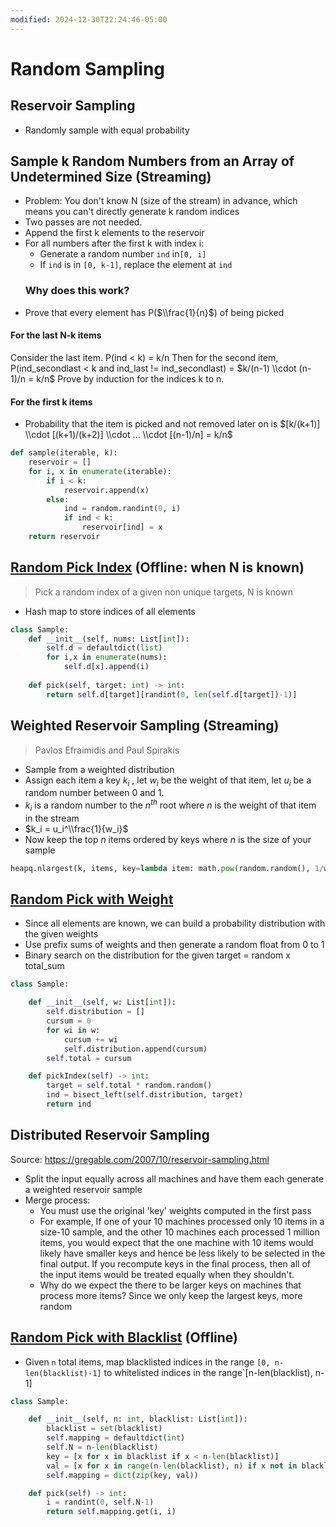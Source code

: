 ```yaml
---
modified: 2024-12-30T22:24:46-05:00
---
```

# Random Sampling

## Reservoir Sampling

- Randomly sample with equal probability

## Sample k Random Numbers from an Array of Undetermined Size (Streaming)

- Problem: You don't know N (size of the stream) in advance, which means you can't directly generate k random indices
- Two passes are not needed.
- Append the first k elements to the reservoir
- For all numbers after the first k with index i:
  - Generate a random number `ind` in`[0, i]`
  - If `ind` is in `[0, k-1]`, replace the element at `ind`
  ### Why does this work?
- Prove that every element has P($\\frac{1}{n}$) of being picked

#### For the last N-k items

Consider the last item. P(ind < k) = k/n
Then for the second item, P(ind_secondlast < k and ind_last != ind_secondlast) = $k/(n-1) \\cdot (n-1)/n = k/n$
Prove by induction for the indices k to n.

#### For the first k items

- Probability that the item is picked and not removed later on is $[k/(k+1)] \\cdot [(k+1)/(k+2)] \\cdot ... \\cdot [(n-1)/n] = k/n$

```python
def sample(iterable, k):
    reservoir = []
    for i, x in enumerate(iterable):
        if i < k:
            reservoir.append(x)
        else:
            ind = random.randint(0, i)
            if ind < k:
                reservoir[ind] = x
    return reservoir
```

## [Random Pick Index](https://leetcode.com/problems/random-pick-index/) (Offline: when N is known)

> Pick a random index of a given non unique targets, N is known

- Hash map to store indices of all elements

```python
class Sample:
	def __init__(self, nums: List[int]):
        self.d = defaultdict(list)
        for i,x in enumerate(nums):
            self.d[x].append(i)
    
    def pick(self, target: int) -> int:
        return self.d[target][randint(0, len(self.d[target])-1)]
```

## Weighted Reservoir Sampling (Streaming)

> Pavlos Efraimidis and Paul Spirakis

- Sample from a weighted distribution
- Assign each item a key $k_i$ , let $w_i$ be the weight of that item, let $u_i$ be a random number between 0 and 1.
- $k_i$ is a random number to the $n^{th}$ root where $n$ is the weight of that item in the stream
- $k_i = u_i^\\frac{1}{w_i}$
- Now keep the top $n$ items ordered by keys where $n$ is the size of your sample

```python
heapq.nlargest(k, items, key=lambda item: math.pow(random.random(), 1/weight(item)))
```

## [Random Pick with Weight](https://leetcode.com/problems/random-pick-with-weight/)

- Since all elements are known, we can build a probability distribution with the given weights
- Use prefix sums of weights and then generate a random float from 0 to 1
- Binary search on the distribution for the given target = random x total_sum

```python
class Sample:

    def __init__(self, w: List[int]):
        self.distribution = []
        cursum = 0
        for wi in w:
            cursum += wi
            self.distribution.append(cursum)
        self.total = cursum

    def pickIndex(self) -> int:
        target = self.total * random.random()
        ind = bisect_left(self.distribution, target)
        return ind
```

## Distributed Reservoir Sampling

Source: https://gregable.com/2007/10/reservoir-sampling.html

- Split the input equally across all machines and have them each generate a weighted reservoir sample
- Merge process:
  - You must use the original 'key' weights computed in the first pass
  - For example, If one of your 10 machines processed only 10 items in a size-10 sample, and the other 10 machines each processed 1 million items, you would expect that the one machine with 10 items would likely have smaller keys and hence be less likely to be selected in the final output. If you recompute keys in the final process, then all of the input items would be treated equally when they shouldn't.
  - Why do we expect the there to be larger keys on machines that process more items? Since we only keep the largest keys, more random

## [Random Pick with Blacklist](https://leetcode.com/problems/random-pick-with-blacklist/) (Offline)

- Given `n` total items, map blacklisted indices in the range `[0, n-len(blacklist)-1]` to whitelisted indices in the range\`[n-len(blacklist), n-1]

```python
class Sample:

    def __init__(self, n: int, blacklist: List[int]):
        blacklist = set(blacklist)
        self.mapping = defaultdict(int)
        self.N = n-len(blacklist)
        key = [x for x in blacklist if x < n-len(blacklist)]
        val = [x for x in range(n-len(blacklist), n) if x not in blacklist]
        self.mapping = dict(zip(key, val))

    def pick(self) -> int:
        i = randint(0, self.N-1)
        return self.mapping.get(i, i)
```
